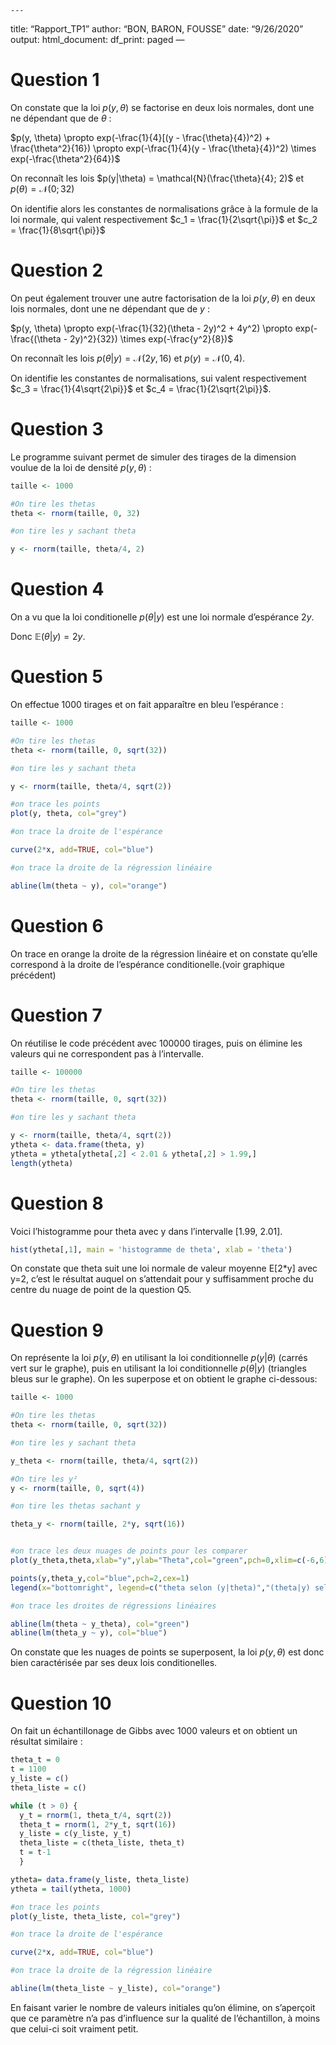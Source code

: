     ---
title: "Rapport_TP1"
author: "BON, BARON, FOUSSE"
date: "9/26/2020"
output:
  html_document:
    df_print: paged
---

# Question 1

On constate que la loi $p(y, \theta)$ se factorise en deux lois normales, dont une ne dépendant que de $\theta$ :

$p(y, \theta) \propto exp(-\frac{1}{4}[(y - \frac{\theta}{4})^2) + \frac{\theta^2}{16}) \propto exp(-\frac{1}{4}(y - \frac{\theta}{4})^2) \times exp(-\frac{\theta^2}{64})$

On reconnaît les lois $p(y|\theta) = \mathcal{N}(\frac{\theta}{4}; 2)$ et $p(\theta) = \mathcal{N}(0; 32)$

On identifie alors les constantes de normalisations grâce à la formule de la loi normale, qui valent respectivement $c_1 = \frac{1}{2\sqrt{\pi}}$ et $c_2 = \frac{1}{8\sqrt{\pi}}$

# Question 2

On peut également trouver une autre factorisation de la loi $p(y, \theta)$ en deux lois normales, dont une ne dépendant que de $y$ :

$p(y, \theta) \propto exp(-\frac{1}{32}(\theta - 2y)^2 + 4y^2) \propto exp(-\frac{(\theta - 2y)^2}{32}) \times exp(-\frac{y^2}{8})$

On reconnaît les lois $p(\theta|y) = \mathcal{N}(2y, 16)$ et $p(y) = \mathcal{N}(0, 4)$.

On identifie les constantes de normalisations, sui valent respectivement $c_3 = \frac{1}{4\sqrt{2\pi}}$ et $c_4 = \frac{1}{2\sqrt{2\pi}}$.

# Question 3

Le programme suivant permet de simuler des tirages de la dimension voulue de la loi de densité $p(y, \theta)$ :

```R
  
taille <- 1000

#On tire les thetas 
theta <- rnorm(taille, 0, 32) 

#on tire les y sachant theta

y <- rnorm(taille, theta/4, 2)

```

# Question 4

On a vu que la loi conditionelle $p(\theta | y)$ est une loi normale d'espérance $2y$.

Donc $\mathbb E(\theta | y) = 2y$.


# Question 5

On effectue 1000 tirages et on fait apparaître en bleu l'espérance :

```R
  
taille <- 1000

#On tire les thetas 
theta <- rnorm(taille, 0, sqrt(32))

#on tire les y sachant theta

y <- rnorm(taille, theta/4, sqrt(2))

#on trace les points
plot(y, theta, col="grey")

#on trace la droite de l'espérance

curve(2*x, add=TRUE, col="blue")

#on trace la droite de la régression linéaire

abline(lm(theta ~ y), col="orange")
```

# Question 6

On trace en orange la droite de la régression linéaire et on constate qu'elle correspond à la droite de l'espérance conditionelle.(voir graphique précédent)

# Question 7 

On réutilise le code précédent avec 100000 tirages, puis on élimine les valeurs qui ne correspondent pas à l'intervalle.


```R
 
taille <- 100000

#On tire les thetas 
theta <- rnorm(taille, 0, sqrt(32))

#on tire les y sachant theta

y <- rnorm(taille, theta/4, sqrt(2))
ytheta <- data.frame(theta, y)
ytheta = ytheta[ytheta[,2] < 2.01 & ytheta[,2] > 1.99,]
length(ytheta)


```

# Question 8
Voici l'histogramme pour theta avec y dans l'intervalle [1.99, 2.01].
```R
hist(ytheta[,1], main = 'histogramme de theta', xlab = 'theta')
```

On constate que theta suit une loi normale de valeur moyenne E[2*y] avec y=2, c'est le résultat auquel on s'attendait pour y suffisamment proche du centre du nuage de point de la question Q5.

# Question 9
On représente la loi $p(y, \theta)$ en utilisant la loi conditionnelle $p(y|\theta)$ (carrés vert sur le graphe), puis en utilisant la loi conditionnelle $p(\theta|y)$ (triangles bleus sur le graphe). On les superpose et on obtient le graphe ci-dessous:
```R
taille <- 1000

#On tire les thetas 
theta <- rnorm(taille, 0, sqrt(32)) 

#on tire les y sachant theta

y_theta <- rnorm(taille, theta/4, sqrt(2))

#On tire les y²
y <- rnorm(taille, 0, sqrt(4)) 

#on tire les thetas sachant y

theta_y <- rnorm(taille, 2*y, sqrt(16))


#on trace les deux nuages de points pour les comparer
plot(y_theta,theta,xlab="y",ylab="Theta",col="green",pch=0,xlim=c(-6,6),ylim=c(-15,15),cex=1)

points(y,theta_y,col="blue",pch=2,cex=1)
legend(x="bottomright", legend=c("theta selon (y|theta)","(theta|y) selon y"), col=c("green","blue"), pch=c(0,2))

#on trace les droites de régressions linéaires

abline(lm(theta ~ y_theta), col="green")
abline(lm(theta_y ~ y), col="blue")

```

On constate que les nuages de points se superposent, la loi $p(y, \theta)$ est donc bien caractérisée par ses deux lois conditionelles.

# Question 10

On fait un échantillonage de Gibbs avec 1000 valeurs et on obtient un résultat similaire :

```R

theta_t = 0
t = 1100
y_liste = c()
theta_liste = c()

while (t > 0) {
  y_t = rnorm(1, theta_t/4, sqrt(2))
  theta_t = rnorm(1, 2*y_t, sqrt(16))
  y_liste = c(y_liste, y_t)
  theta_liste = c(theta_liste, theta_t)
  t = t-1
  }

ytheta= data.frame(y_liste, theta_liste)
ytheta = tail(ytheta, 1000)

#on trace les points
plot(y_liste, theta_liste, col="grey")

#on trace la droite de l'espérance

curve(2*x, add=TRUE, col="blue")

#on trace la droite de la régression linéaire

abline(lm(theta_liste ~ y_liste), col="orange")
```

En faisant varier le nombre de valeurs initiales qu'on élimine, on s'aperçoit que ce paramètre n'a pas d'influence sur la qualité de l'échantillon, à moins que celui-ci soit vraiment petit.



